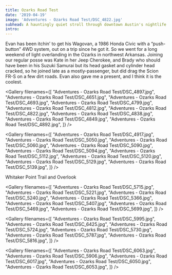 ```yaml
---
title: Ozarks Road Test
date: '2019-04-19'
image: 'Adventures - Ozarks Road Test/DSC_4822.jpg'
subhead: A hauntingly quiet stroll through downtown Austin's nightlife districts during the initial wave of Covid-19 shutdowns.
intro:
---
```


<Story copy="right" filename="Adventures - Ozarks Road Test/DSC_5469.jpg">
  Evan has been itchin’ to get his Wagovan, a 1986 Honda Civic with a
  “push-button” 4WD system, out on a trip since he got it. So we went for a long
  weekend of light overlanding in the Ozarks in northwest Arkansas. Joining our
  regular posse was Kate in her Jeep Cherokee, and Brady who should have been in
  his Suzuki Samurai but its head gasket and cylinder head cracked, so he joined
  late as a mostly-passenger, but did drag the Scion FR-S on a few dirt roads.
</Story>

<Story copy="left" filename="Adventures - Ozarks Road Test/DSC_4662.jpg">
  Evan also gave me a present, and I think it is the coolest.
</Story>

<Gallery filenames={[
  "Adventures - Ozarks Road Test/DSC_4897.jpg",
  "Adventures - Ozarks Road Test/DSC_4651.jpg",
  "Adventures - Ozarks Road Test/DSC_4693.jpg",
  "Adventures - Ozarks Road Test/DSC_4799.jpg",
  "Adventures - Ozarks Road Test/DSC_4812.jpg",
  "Adventures - Ozarks Road Test/DSC_4822.jpg",
  "Adventures - Ozarks Road Test/DSC_4838.jpg",
  "Adventures - Ozarks Road Test/DSC_4849.jpg",
  "Adventures - Ozarks Road Test/DSC_4892.jpg",
]} />

<Photo filename="Adventures - Ozarks Road Test/DSC_4823.jpg" />

<Gallery filenames={[
  "Adventures - Ozarks Road Test/DSC_4917.jpg",
  "Adventures - Ozarks Road Test/DSC_5050.jpg",
  "Adventures - Ozarks Road Test/DSC_5060.jpg",
  "Adventures - Ozarks Road Test/DSC_5090.jpg",
  "Adventures - Ozarks Road Test/DSC_5094.jpg",
  "Adventures - Ozarks Road Test/DSC_5112.jpg",
  "Adventures - Ozarks Road Test/DSC_5120.jpg",
  "Adventures - Ozarks Road Test/DSC_5129.jpg",
  "Adventures - Ozarks Road Test/DSC_5139.jpg",
]} />

<Photo filename="Adventures - Ozarks Road Test/DSC_5186.jpg" />

<Photo filename="Adventures - Ozarks Road Test/DSC_5164.jpg">
  Whitaker Point Trail and Overlook
</Photo>

<Gallery filenames={[
  "Adventures - Ozarks Road Test/DSC_5715.jpg",
  "Adventures - Ozarks Road Test/DSC_5221.jpg",
  "Adventures - Ozarks Road Test/DSC_5240.jpg",
  "Adventures - Ozarks Road Test/DSC_5366.jpg",
  "Adventures - Ozarks Road Test/DSC_5407.jpg",
  "Adventures - Ozarks Road Test/DSC_5469.jpg",
  "Adventures - Ozarks Road Test/DSC_5699.jpg",
]} />

<Photo filename="Adventures - Ozarks Road Test/DSC_5722.jpg" />

<Gallery filenames={[
  "Adventures - Ozarks Road Test/DSC_5995.jpg",
  "Adventures - Ozarks Road Test/DSC_6425.jpg",
  "Adventures - Ozarks Road Test/DSC_5724.jpg",
  "Adventures - Ozarks Road Test/DSC_5730.jpg",
  "Adventures - Ozarks Road Test/DSC_5787.jpg",
  "Adventures - Ozarks Road Test/DSC_5816.jpg",
]} />

<Photo filename="Adventures - Ozarks Road Test/DSC_5883.jpg" />

<Gallery filenames={[
  "Adventures - Ozarks Road Test/DSC_6063.jpg",
  "Adventures - Ozarks Road Test/DSC_5906.jpg",
  "Adventures - Ozarks Road Test/DSC_6017.jpg",
  "Adventures - Ozarks Road Test/DSC_6050.jpg",
  "Adventures - Ozarks Road Test/DSC_6053.jpg",
]} />

<Photo filename="Adventures - Ozarks Road Test/DSC_6067.jpg" />
